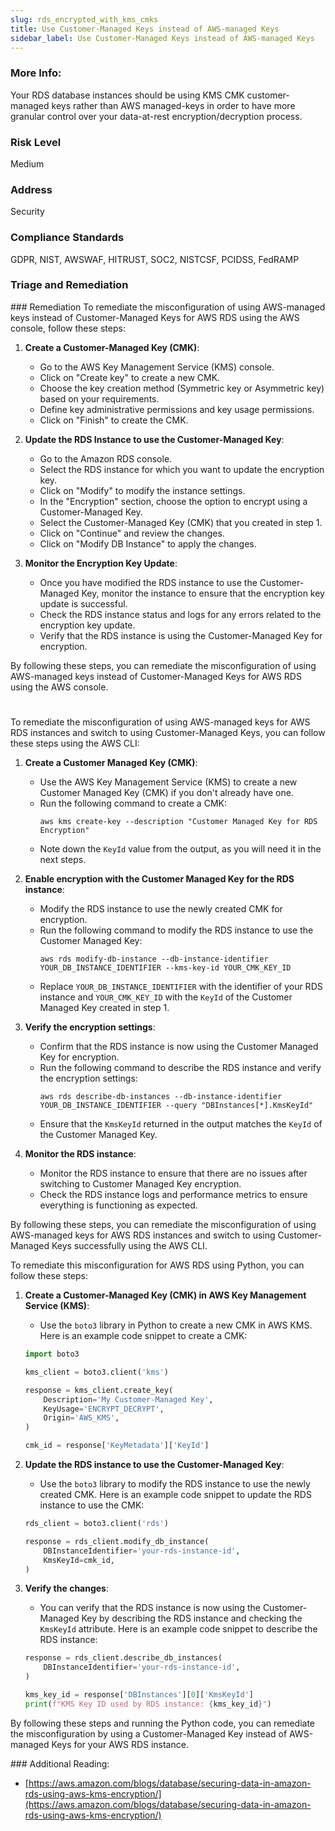 ```yaml
---
slug: rds_encrypted_with_kms_cmks
title: Use Customer-Managed Keys instead of AWS-managed Keys
sidebar_label: Use Customer-Managed Keys instead of AWS-managed Keys
---
```


### More Info:

Your RDS database instances should be using KMS CMK customer-managed keys rather than AWS managed-keys in order to have more granular control over your data-at-rest encryption/decryption process.

### Risk Level

Medium

### Address

Security

### Compliance Standards

GDPR, NIST, AWSWAF, HITRUST, SOC2, NISTCSF, PCIDSS, FedRAMP


### Triage and Remediation
<Tabs>
<Tab title='Remediation'>
### Remediation

<AccordionGroup>
<Accordion title='Using Console' defaultOpen='true'>
To remediate the misconfiguration of using AWS-managed keys instead of Customer-Managed Keys for AWS RDS using the AWS console, follow these steps:

1. **Create a Customer-Managed Key (CMK)**:
   - Go to the AWS Key Management Service (KMS) console.
   - Click on "Create key" to create a new CMK.
   - Choose the key creation method (Symmetric key or Asymmetric key) based on your requirements.
   - Define key administrative permissions and key usage permissions.
   - Click on "Finish" to create the CMK.

2. **Update the RDS Instance to use the Customer-Managed Key**:
   - Go to the Amazon RDS console.
   - Select the RDS instance for which you want to update the encryption key.
   - Click on "Modify" to modify the instance settings.
   - In the "Encryption" section, choose the option to encrypt using a Customer-Managed Key.
   - Select the Customer-Managed Key (CMK) that you created in step 1.
   - Click on "Continue" and review the changes.
   - Click on "Modify DB Instance" to apply the changes.

3. **Monitor the Encryption Key Update**:
   - Once you have modified the RDS instance to use the Customer-Managed Key, monitor the instance to ensure that the encryption key update is successful.
   - Check the RDS instance status and logs for any errors related to the encryption key update.
   - Verify that the RDS instance is using the Customer-Managed Key for encryption.

By following these steps, you can remediate the misconfiguration of using AWS-managed keys instead of Customer-Managed Keys for AWS RDS using the AWS console.

#
</Accordion>

<Accordion title='Using CLI'>
To remediate the misconfiguration of using AWS-managed keys for AWS RDS instances and switch to using Customer-Managed Keys, you can follow these steps using the AWS CLI:

1. **Create a Customer Managed Key (CMK)**:
   - Use the AWS Key Management Service (KMS) to create a new Customer Managed Key (CMK) if you don't already have one.
   - Run the following command to create a CMK:
     ```
     aws kms create-key --description "Customer Managed Key for RDS Encryption"
     ```
   - Note down the `KeyId` value from the output, as you will need it in the next steps.

2. **Enable encryption with the Customer Managed Key for the RDS instance**:
   - Modify the RDS instance to use the newly created CMK for encryption.
   - Run the following command to modify the RDS instance to use the Customer Managed Key:
     ```
     aws rds modify-db-instance --db-instance-identifier YOUR_DB_INSTANCE_IDENTIFIER --kms-key-id YOUR_CMK_KEY_ID
     ```
   - Replace `YOUR_DB_INSTANCE_IDENTIFIER` with the identifier of your RDS instance and `YOUR_CMK_KEY_ID` with the `KeyId` of the Customer Managed Key created in step 1.

3. **Verify the encryption settings**:
   - Confirm that the RDS instance is now using the Customer Managed Key for encryption.
   - Run the following command to describe the RDS instance and verify the encryption settings:
     ```
     aws rds describe-db-instances --db-instance-identifier YOUR_DB_INSTANCE_IDENTIFIER --query "DBInstances[*].KmsKeyId"
     ```
   - Ensure that the `KmsKeyId` returned in the output matches the `KeyId` of the Customer Managed Key.

4. **Monitor the RDS instance**:
   - Monitor the RDS instance to ensure that there are no issues after switching to Customer Managed Key encryption.
   - Check the RDS instance logs and performance metrics to ensure everything is functioning as expected.

By following these steps, you can remediate the misconfiguration of using AWS-managed keys for AWS RDS instances and switch to using Customer-Managed Keys successfully using the AWS CLI.
</Accordion>

<Accordion title='Using Python'>
To remediate this misconfiguration for AWS RDS using Python, you can follow these steps:

1. **Create a Customer-Managed Key (CMK) in AWS Key Management Service (KMS)**:
   - Use the `boto3` library in Python to create a new CMK in AWS KMS. Here is an example code snippet to create a CMK:

   ```python
   import boto3

   kms_client = boto3.client('kms')

   response = kms_client.create_key(
       Description='My Customer-Managed Key',
       KeyUsage='ENCRYPT_DECRYPT',
       Origin='AWS_KMS',
   )

   cmk_id = response['KeyMetadata']['KeyId']
   ```

2. **Update the RDS instance to use the Customer-Managed Key**:
   - Use the `boto3` library to modify the RDS instance to use the newly created CMK. Here is an example code snippet to update the RDS instance to use the CMK:

   ```python
   rds_client = boto3.client('rds')

   response = rds_client.modify_db_instance(
       DBInstanceIdentifier='your-rds-instance-id',
       KmsKeyId=cmk_id,
   )
   ```

3. **Verify the changes**:
   - You can verify that the RDS instance is now using the Customer-Managed Key by describing the RDS instance and checking the `KmsKeyId` attribute. Here is an example code snippet to describe the RDS instance:

   ```python
   response = rds_client.describe_db_instances(
       DBInstanceIdentifier='your-rds-instance-id',
   )

   kms_key_id = response['DBInstances'][0]['KmsKeyId']
   print(f"KMS Key ID used by RDS instance: {kms_key_id}")
   ```

By following these steps and running the Python code, you can remediate the misconfiguration by using a Customer-Managed Key instead of AWS-managed Keys for your AWS RDS instance.
</Accordion>

</AccordionGroup>
</Tab>
</Tabs>
### Additional Reading:

- [https://aws.amazon.com/blogs/database/securing-data-in-amazon-rds-using-aws-kms-encryption/](https://aws.amazon.com/blogs/database/securing-data-in-amazon-rds-using-aws-kms-encryption/) 

